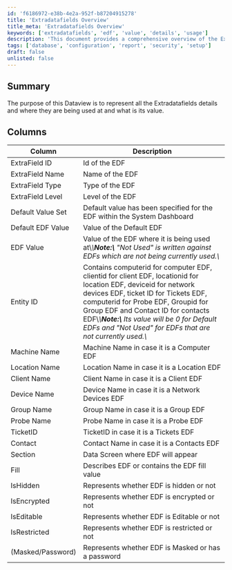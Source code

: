 ```yaml
---
id: 'f6186972-e38b-4e2a-952f-b87204915278'
title: 'Extradatafields Overview'
title_meta: 'Extradatafields Overview'
keywords: ['extradatafields', 'edf', 'value', 'details', 'usage']
description: 'This document provides a comprehensive overview of the Extradatafields (EDF) including their details, usage, and values within the system. It lists various attributes of the EDFs, such as ID, name, type, level, and associated values, along with notes on their usage status.'
tags: ['database', 'configuration', 'report', 'security', 'setup']
draft: false
unlisted: false
---
```

## Summary

The purpose of this Dataview is to represent all the Extradatafields details and where they are being used at and what is its value.

## Columns

| Column                     | Description                                                                                      |
|---------------------------|--------------------------------------------------------------------------------------------------|
| ExtraField ID             | Id of the EDF                                                                                   |
| ExtraField Name           | Name of the EDF                                                                                 |
| ExtraField Type           | Type of the EDF                                                                                 |
| ExtraField Level          | Level of the EDF                                                                                |
| Default Value Set         | Default value has been specified for the EDF within the System Dashboard                       |
| Default EDF Value         | Value of the Default EDF                                                                         |
| EDF Value                 | Value of the EDF where it is being used at\\<em>\\<strong>Note:\\</strong> "Not Used" is written against EDFs which are not being currently used.\\</em> |
| Entity ID                 | Contains computerid for computer EDF, clientid for client EDF, locationid for location EDF, deviceid for network devices EDF, ticket ID for Tickets EDF, computerid for Probe EDF, Groupid for Group EDF and Contact ID for contacts EDF\\<em>\\<strong>Note:\\</strong> Its value will be 0 for Default EDFs and "Not Used" for EDFs that are not currently used.\\</em> |
| Machine Name              | Machine Name in case it is a Computer EDF                                                      |
| Location Name             | Location Name in case it is a Location EDF                                                     |
| Client Name               | Client Name in case it is a Client EDF                                                         |
| Device Name               | Device Name in case it is a Network Devices EDF                                                |
| Group Name                | Group Name in case it is a Group EDF                                                           |
| Probe Name                | Probe Name in case it is a Probe EDF                                                            |
| TicketID                  | TicketID in case it is a Tickets EDF                                                            |
| Contact                   | Contact Name in case it is a Contacts EDF                                                       |
| Section                   | Data Screen where EDF will appear                                                                |
| Fill                      | Describes EDF or contains the EDF fill value                                                    |
| IsHidden                  | Represents whether EDF is hidden or not                                                         |
| IsEncrypted               | Represents whether EDF is encrypted or not                                                      |
| IsEditable                | Represents whether EDF is Editable or not                                                       |
| IsRestricted              | Represents whether EDF is restricted or not                                                     |
| (Masked/Password)         | Represents whether EDF is Masked or has a password                                              |












